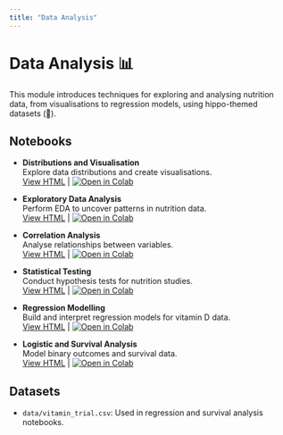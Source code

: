 ```yaml
---
title: "Data Analysis"
---
```


# Data Analysis 📊

This module introduces techniques for exploring and analysing nutrition data, from visualisations to regression models, using hippo-themed datasets (🦛).

## Notebooks

- **Distributions and Visualisation**  
  Explore data distributions and create visualisations.  
  [View HTML](distributions_visualisation.html) | [![Open in Colab](https://colab.research.google.com/assets/colab-badge.svg)](https://colab.research.google.com/github/ggkuhnle/data-analysis-toolkit-FNS/blob/groks-revisions/notebooks/04_data_analysis/4.1_distributions_visualisation.ipynb)

- **Exploratory Data Analysis**  
  Perform EDA to uncover patterns in nutrition data.  
  [View HTML](exploratory_data_analysis.html) | [![Open in Colab](https://colab.research.google.com/assets/colab-badge.svg)](https://colab.research.google.com/github/ggkuhnle/data-analysis-toolkit-FNS/blob/groks-revisions/notebooks/04_data_analysis/4.2_exploratory_data_analysis.ipynb)

- **Correlation Analysis**  
  Analyse relationships between variables.  
  [View HTML](correlation_analysis.html) | [![Open in Colab](https://colab.research.google.com/assets/colab-badge.svg)](https://colab.research.google.com/github/ggkuhnle/data-analysis-toolkit-FNS/blob/groks-revisions/notebooks/04_data_analysis/4.3_correlation_analysis.ipynb)

- **Statistical Testing**  
  Conduct hypothesis tests for nutrition studies.  
  [View HTML](statistical_testing.html) | [![Open in Colab](https://colab.research.google.com/assets/colab-badge.svg)](https://colab.research.google.com/github/ggkuhnle/data-analysis-toolkit-FNS/blob/groks-revisions/notebooks/04_data_analysis/4.4_statistical_testing.ipynb)

- **Regression Modelling**  
  Build and interpret regression models for vitamin D data.  
  [View HTML](regression_modelling.html) | [![Open in Colab](https://colab.research.google.com/assets/colab-badge.svg)](https://colab.research.google.com/github/ggkuhnle/data-analysis-toolkit-FNS/blob/groks-revisions/notebooks/04_data_analysis/4.5_regression_modelling.ipynb)

- **Logistic and Survival Analysis**  
  Model binary outcomes and survival data.  
  [View HTML](04_logistic_and_survival.html) | [![Open in Colab](https://colab.research.google.com/assets/colab-badge.svg)](https://colab.research.google.com/github/ggkuhnle/data-analysis-toolkit-FNS/blob/groks-revisions/notebooks/04_data_analysis/4.6_logistic_survival.ipynb)

## Datasets

- `data/vitamin_trial.csv`: Used in regression and survival analysis notebooks.